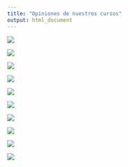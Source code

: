 ```yaml
---
title: "Opiniones de nuestros cursos"
output: html_document
---
```


![](images/3-01.png)

![](images/8.png)

![](images/2.png)

![](images/1.png)

![](images/4.png)

![](images/5.png)

![](images/6.png)

![](images/7.png)

![](images/chicho%202.png)

![](images/miguel2.png)


